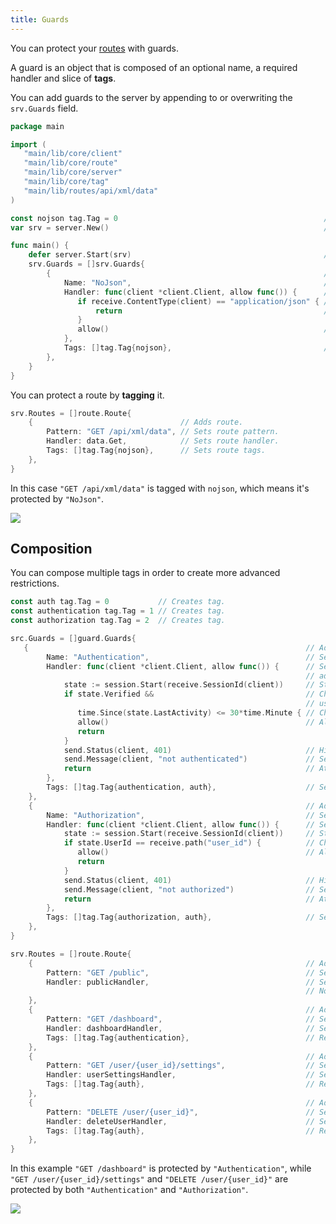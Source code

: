 ```yaml
---
title: Guards
---
```



You can protect your [routes](../basics#routes) with guards.

A guard is an object that is composed of an optional name, a required handler and slice of **tags**.

You can add guards to the server by appending to or overwriting the `srv.Guards` field.

```go
package main

import (
   "main/lib/core/client"
   "main/lib/core/route"
   "main/lib/core/server"
   "main/lib/core/tag"
   "main/lib/routes/api/xml/data"
)

const nojson tag.Tag = 0                                              // Creates tag.
var srv = server.New()                                                // Creates server.

func main() {
    defer server.Start(srv)                                           // Starts server.
    srv.Guards = []srv.Guards{
        {                                                             // Adds guard.
            Name: "NoJson",                                           // Sets guard name (It's useful for logs).
            Handler: func(client *client.Client, allow func()) {      // Sets guard handler.
               if receive.ContentType(client) == "application/json" { // Checks content type.
                   return                                             // Returns - this will actually terminate the connection.
               }
               allow()                                                // Allows request through.
            },
            Tags: []tag.Tag{nojson},                                  // Sets guard tags.
        },
    }
}
```

You can protect a route by **tagging** it.

```go
srv.Routes = []route.Route{
    {                                 // Adds route.
        Pattern: "GET /api/xml/data", // Sets route pattern.
        Handler: data.Get,            // Sets route handler.
        Tags: []tag.Tag{nojson},      // Sets route tags.
    },
}
```

In this case `"GET /api/xml/data"` is tagged with `nojson`, which means it's protected by `"NoJson"`.

![](guards100.svg)

## Composition

You can compose multiple tags in order to create more advanced restrictions.

```go
const auth tag.Tag = 0           // Creates tag.
const authentication tag.Tag = 1 // Creates tag.
const authorization tag.Tag = 2  // Creates tag.
```

```go
src.Guards = []guard.Guards{
   {                                                              // Adds authentication guard.
        Name: "Authentication",                                   // Sets guard name (useful for logs).
        Handler: func(client *client.Client, allow func()) {      // Sets guard handler. Call allow() in order to permit the request to
                                                                  // advance to the next guard or to the route handler.
            state := session.Start(receive.SessionId(client))     // Starts session.
            if state.Verified &&                                  // Checks if client is verified. This "Verified" field is
                                                                  // usually set by a public route, like a /login page.
               time.Since(state.LastActivity) <= 30*time.Minute { // Checks if client has been active in the past 30 minutes.
               allow()                                            // Allows the request through.
               return
            }
            send.Status(client, 401)                              // Hints to client that authentication is missing.
            send.Message(client, "not authenticated")             // Sends a readable hint message.
            return                                                // At this point allow() has not been called, so the request is blocked.
        },
        Tags: []tag.Tag{authentication, auth},                    // Sets the guard tags - use any of these tags to apply this guard to any route.
    },
    {                                                             // Adds authorization guard.
        Name: "Authorization",                                    // Sets guard name (useful for logs).
        Handler: func(client *client.Client, allow func()) {      // Sets guard handler.
            state := session.Start(receive.SessionId(client))     // Starts session.
            if state.UserId == receive.path("user_id") {          // Checks if session user id matches requested user id.
               allow()                                            // Allows the request through.
               return
            }
            send.Status(client, 401)                              // Hints to client that authorization is missing.
            send.Message(client, "not authorized")                // Sends a readable hint message.
            return                                                // At this point allow() has not been called, so the request is blocked.
        },
        Tags: []tag.Tag{authorization, auth},                     // Sets the guard tags - use any of these tags to apply this guard to any route.
    },
}

srv.Routes = []route.Route{     
    {                                                             // Adds route.
        Pattern: "GET /public",                                   // Sets route pattern.
        Handler: publicHandler,                                   // Sets route handler.
                                                                  // No requirements - it's public.
    },
    {                                                             // Adds route.
        Pattern: "GET /dashboard",                                // Sets route pattern.
        Handler: dashboardHandler,                                // Sets route handler.
        Tags: []tag.Tag{authentication},                          // Requires authentication.
    },
    {                                                             // Adds route.
        Pattern: "GET /user/{user_id}/settings",                  // Sets route pattern.
        Handler: userSettingsHandler,                             // Sets route handler.
        Tags: []tag.Tag{auth},                                    // Requires auth, meaning both authentication and authorization.
    },
    {                                                             // Adds route.
        Pattern: "DELETE /user/{user_id}",                        // Sets route pattern.
        Handler: deleteUserHandler,                               // Sets route handler.
        Tags: []tag.Tag{auth},                                    // Requires auth, meaning both authentication and authorization.
    },
}
```

In this example `"GET /dashboard"` is protected by `"Authentication"`, while `"GET /user/{user_id}/settings"` and `"DELETE /user/{user_id}"` are protected by both `"Authentication"` and `"Authorization"`.

![](guards200.svg)
